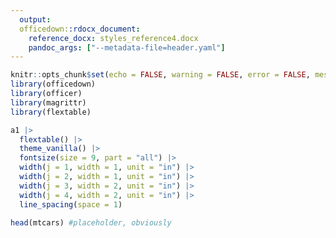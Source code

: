 ```yaml
---
  output:
  officedown::rdocx_document: 
    reference_docx: styles_reference4.docx
    pandoc_args: ["--metadata-file=header.yaml"]
---
```


```r
knitr::opts_chunk$set(echo = FALSE, warning = FALSE, error = FALSE, message = FALSE)
library(officedown)
library(officer)
library(magrittr)
library(flextable)
```

```r

a1 |>
  flextable() |>
  theme_vanilla() |>
  fontsize(size = 9, part = "all") |>
  width(j = 1, width = 1, unit = "in") |>
  width(j = 2, width = 1, unit = "in") |>
  width(j = 3, width = 2, unit = "in") |>
  width(j = 4, width = 2, unit = "in") |>
  line_spacing(space = 1)
```

```r
head(mtcars) #placeholder, obviously
```